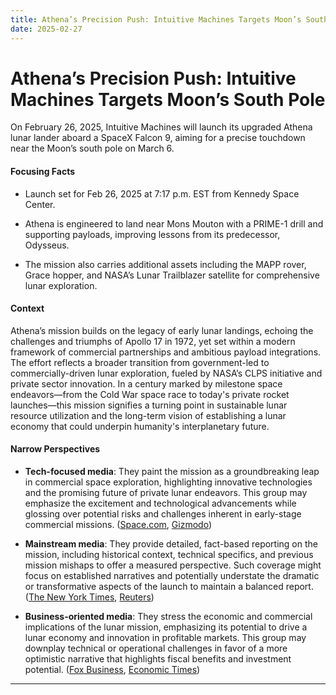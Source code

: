 ```yaml
---
title: Athena’s Precision Push: Intuitive Machines Targets Moon’s South Pole
date: 2025-02-27
---
```


# Athena’s Precision Push: Intuitive Machines Targets Moon’s South Pole

On February 26, 2025, Intuitive Machines will launch its upgraded Athena lunar lander aboard a SpaceX Falcon 9, aiming for a precise touchdown near the Moon’s south pole on March 6.

#### Focusing Facts

- Launch set for Feb 26, 2025 at 7:17 p.m. EST from Kennedy Space Center.

- Athena is engineered to land near Mons Mouton with a PRIME-1 drill and supporting payloads, improving lessons from its predecessor, Odysseus.

- The mission also carries additional assets including the MAPP rover, Grace hopper, and NASA’s Lunar Trailblazer satellite for comprehensive lunar exploration.

#### Context

Athena’s mission builds on the legacy of early lunar landings, echoing the challenges and triumphs of Apollo 17 in 1972, yet set within a modern framework of commercial partnerships and ambitious payload integrations. The effort reflects a broader transition from government-led to commercially-driven lunar exploration, fueled by NASA’s CLPS initiative and private sector innovation. In a century marked by milestone space endeavors—from the Cold War space race to today's private rocket launches—this mission signifies a turning point in sustainable lunar resource utilization and the long-term vision of establishing a lunar economy that could underpin humanity's interplanetary future.

#### Narrow Perspectives

- **Tech-focused media**: They paint the mission as a groundbreaking leap in commercial space exploration, highlighting innovative technologies and the promising future of private lunar endeavors. This group may emphasize the excitement and technological advancements while glossing over potential risks and challenges inherent in early-stage commercial missions. ([Space.com](https://www.space.com/space-exploration/2-moon-landings-in-2-years-intuitive-machines-dreams-big-with-feb-26-launch-plan), [Gizmodo](https://gizmodo.com/wednesdays-stacked-spacex-launch-is-sending-groundbreaking-science-to-the-moon-and-beyond-2000568339))

- **Mainstream media**: They provide detailed, fact-based reporting on the mission, including historical context, technical specifics, and previous mission mishaps to offer a measured perspective. Such coverage might focus on established narratives and potentially understate the dramatic or transformative aspects of the launch to maintain a balanced report. ([The New York Times](https://www.nytimes.com/2025/02/26/science/intuitive-machines-second-moon-landing-launch-how-to-watch.html), [Reuters](https://www.reuters.com/technology/space/intuitive-machines-second-moon-landing-mission-ready-go-executive-says-2025-02-25/))

- **Business-oriented media**: They stress the economic and commercial implications of the lunar mission, emphasizing its potential to drive a lunar economy and innovation in profitable markets. This group may downplay technical or operational challenges in favor of a more optimistic narrative that highlights fiscal benefits and investment potential. ([Fox Business](https://www.foxbusiness.com/fox-news-air-space/spacex-rocket-send-intuitive-machines-second-lunar-lander-moon), [Economic Times](https://economictimes.indiatimes.com/news/international/us/spacex-lunar-lander-launch-today-heres-how-to-watch-the-rocket-launch-live/articleshow/118584961.cms))

---
